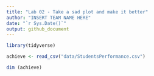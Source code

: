 ```yaml
---
title: "Lab 02 - Take a sad plot and make it better"
author: "INSERT TEAM NAME HERE"
date: "`r Sys.Date()`"
output: github_document
---
```




```r
library(tidyverse)
```

```r
achieve <- read_csv("data/StudentsPerformance.csv")
```

```r
dim (achieve)
```

